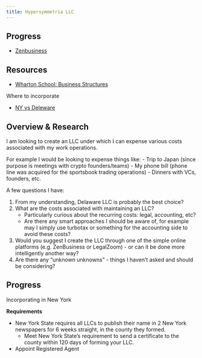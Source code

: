 ```yaml
---
title: Hypersymmetria LLC
---
```


## Progress

- [Zenbusiness](https://www.zenbusiness.com/r2/registration-pbf/review)

## Resources

- [Wharton School: Business Structures](https://www.youtube.com/watch?v=2bmSA5jufVc&list=PL0470F4C2DCEB689A&index=40)

Where to incorporate

- [NY vs Deleware](https://www.olshanlaw.com/Real-Estate-Law-Blog/Delaware-LLCs-vs-NY-LLCs)

## Overview & Research

I am looking to create an LLC under which I can expense various costs associated with my work operations.

For example I would be looking to expense things like:
- Trip to Japan (since purpose is meetings with crypto founders/teams)
- My phone bill (phone line was acquired for the sportsbook trading operations)
- Dinners with VCs, founders, etc.

A few questions I have:

1. From my understanding, Delaware LLC is probably the best choice?
2. What are the costs associated with maintaining an LLC? 
    - Particularly curious about the recurring costs: legal, accounting, etc? 
    - Are there any smart approaches I should be aware of, for example may I simply use turbotax or something for the accounting side to avoid these costs?
3. Would you suggest I create the LLC through one of the simple online platforms (e.g. ZenBusiness or LegalZoom) - or can it be done more intelligently another way?
4. Are there any "unknown unknowns" - things I haven't asked and should be considering?

## Progress

Incorporating in New York

**Requirements**

- New York State requires all LLCs to publish their name in 2 New York newspapers for 6 weeks straight, in the county they formed.
    - Meet New York State’s requirement to send a certificate to the county within 120 days of forming your LLC.

- Appoint Registered Agent